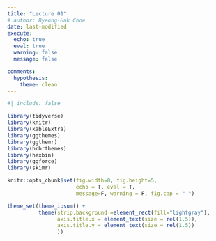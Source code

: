 ```yaml
---
title: "Lecture 01"
# author: Byeong-Hak Choe
date: last-modified
execute: 
  echo: true
  eval: true
  warning: false
  message: false

comments:
  hypothesis: 
    theme: clean
---
```

```r
#| include: false

library(tidyverse)
library(knitr)
library(kableExtra)
library(ggthemes)
library(ggthemr)
library(hrbrthemes)
library(hexbin)
library(ggforce)
library(skimr)

knitr::opts_chunk$set(fig.width=8, fig.height=5,
                      echo = T, eval = T, 
                      message=F, warning = F, fig.cap = " ")  

theme_set(theme_ipsum() +
          theme(strip.background =element_rect(fill="lightgray"),
                axis.title.x = element_text(size = rel(1.5)),
                axis.title.y = element_text(size = rel(1.5))
                ))
```



